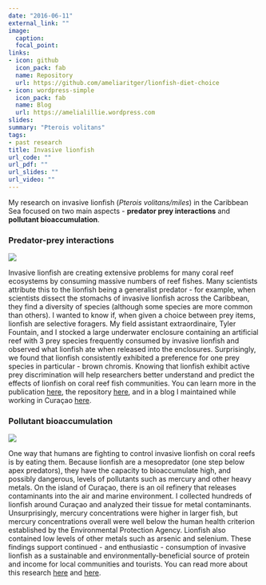 ```yaml
---
date: "2016-06-11"
external_link: ""
image:
  caption: 
  focal_point:
links:
- icon: github
  icon_pack: fab
  name: Repository
  url: https://github.com/ameliaritger/lionfish-diet-choice
- icon: wordpress-simple
  icon_pack: fab
  name: Blog
  url: https://amelialillie.wordpress.com
slides: 
summary: "Pterois volitans"
tags:
- past research
title: Invasive lionfish
url_code: ""
url_pdf: ""
url_slides: ""
url_video: ""
---
```


My research on invasive lionfish (*Pterois volitans/miles*) in the Caribbean Sea focused on two main aspects - **predator prey interactions** and **pollutant bioaccumulation**.

### Predator-prey interactions

![](enclosure.jpg)

Invasive lionfish are creating extensive problems for many coral reef ecosystems by consuming massive numbers of reef fishes. Many scientists attribute this to the lionfish being a generalist predator - for example, when scientists dissect the stomachs of invasive lionfish across the Caribbean, they find a diversity of species (although some species are more common than others). I wanted to know if, when given a choice between prey items, lionfish are selective foragers. My field assistant extraordinaire, Tyler Fountain, and I stocked a large underwater enclosure containing an artificial reef with 3 prey species frequently consumed by invasive lionfish and observed what lionfish ate when released into the enclosures. Surprisingly, we found that lionfish consistently exhibited a preference for one prey species in particular - brown chromis. Knowing that lionfish exhibit active prey discrimination will help researchers better understand and predict the effects of lionfish on coral reef fish communities. You can learn more in the publication [here](https://doi.org/10.1016/j.jembe.2020.151311), the repository [here](https://github.com/ameliaritger/lionfish-diet-choice), and in a blog I maintained while working in Curaçao [here](https://amelialillie.wordpress.com). 

### Pollutant bioaccumulation

![](dissection.jpg)

One way that humans are fighting to control invasive lionfish on coral reefs is by eating them. Because lionfish are a mesopredator (one step below apex predators), they have the capacity to bioaccumulate high, and possibly dangerous, levels of pollutants such as mercury and other heavy metals. On the island of Curaçao, there is an oil refinery that releases contaminants into the air and marine environment. I collected hundreds of lionfish around Curaçao and analyzed their tissue for metal contaminants. Unsurprisingly, mercury concentrations were higher in larger fish, but mercury concentrations overall were well below the human health criterion established by the Environmental Protection Agency. Lionfish also contained low levels of other metals such as arsenic and selenium. These findings support continued - and enthusiastic - consumption of invasive lionfish as a sustainable and environmentally-beneficial source of protein and income for local communities and tourists. You can read more about this research [here](https://doi.org/10.1016/j.marpolbul.2018.03.035) and [here](https://amelialillie.wordpress.com).
